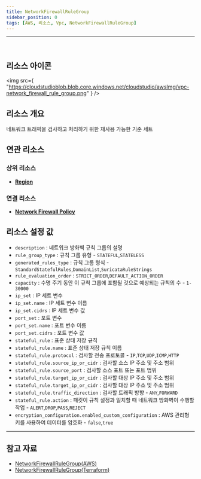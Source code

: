 ```yaml
---
title: NetworkFirewallRuleGroup
sidebar_position: 0
tags: [AWS, 리소스, Vpc, NetworkFirewallRuleGroup]
---
```


<hr />
<br />

## 리소스 아이콘

<img
    src={
        "https://cloudstudioblob.blob.core.windows.net/cloudstudio/awsImg/vpc-network_firewall_rule_group.png"
    }
/>

## 리소스 개요

네트워크 트래픽을 검사하고 처리하기 위한 재사용 가능한 기준 세트

## 연관 리소스

### 상위 리소스

-   [**Region**](https://docs.cstudio.app/docs/resource/aws/Base/Region)

### 연결 리소스

-   [**Network Firewall Policy**](https://docs.cstudio.app/docs/resource/aws/Vpc/NetworkFirewallPolicy)



## 리소스 설정 값

-   `description` : 네트워크 방화벽 규칙 그룹의 설명
-   `rule_group_type` : 규칙 그룹 유형 - `STATEFUL`,`STATELESS`
-   `generated_rules_type` : 규칙 그룹 형식 - `StandardStatefulRules`,`DomainList`,`SuricataRuleStrings`
-   `rule_evaluation_order` : `STRICT_ORDER`,`DEFAULT_ACTION_ORDER`
-   `capacity` : 수명 주기 동안 이 규칙 그룹에 포함될 것으로 예상되는 규칙의 수 - `1-30000`
-   `ip_set` : IP 세트 변수 
-   `ip_set.name` : IP 세트 변수 이름
-   `ip_set.cidrs` : IP 세트 변수 값
-   `port_set` : 포트 변수 
-   `port_set.name` : 포트 변수 이름
-   `port_set.cidrs` : 포트 변수 값
-   `stateful_rule` : 표준 상태 저장 규칙 
-   `stateful_rule.name` : 표준 상태 저장 규칙 이름
-   `stateful_rule.protocol` : 검사할 전송 프로토콜 - `IP`,`TCP`,`UDP`,`ICMP`,`HTTP`
-   `stateful_rule.source_ip_or_cidr` : 검사할 소스 IP 주소 및 주소 범위
-   `stateful_rule.source_port` : 검사할 소스 포트 또는 포트 범위
-   `stateful_rule.target_ip_or_cidr` : 검사할 대상 IP 주소 및 주소 범위
-   `stateful_rule.target_ip_or_cidr` : 검사할 대상 IP 주소 및 주소 범위
-   `stateful_rule.traffic_direction` : 검사할 트래픽 방향 - `ANY`,`FORWARD`
-   `stateful_rule.action` : 패킷이 규칙 설정과 일치할 때 네트워크 방화벽이 수행할 작업 - `ALERT`,`DROP`,`PASS`,`REJECT`
-   `encryption_configuration.enabled_custom_configuration` : AWS 관리형 키를 사용하여 데이터를 암호화 - `false`,`true`


---

## 참고 자료

-   [NetworkFirewallRuleGroup(AWS)](https://docs.aws.amazon.com/network-firewall/latest/developerguide/rule-groups.html)
-   [NetworkFirewallRuleGroup(Terraform)](https://registry.terraform.io/providers/hashicorp/aws/latest/docs/resources/networkfirewall_rule_group)
